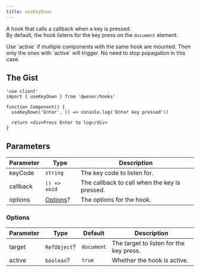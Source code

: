 ```yaml
---
title: useKeyDown
---
```


A hook that calls a callback when a key is pressed.<br />
By default, the hook listens for the key press on the `document` element.

<Callout title="Tip">
  Use `active` if multiple components with the same hook are mounted. Then only
  the ones with `active` will trigger. No need to stop popagation in this case.
</Callout>

## The Gist

```tsx
'use client'
import { useKeyDown } from '@weser/hooks'

function Component() {
  useKeyDown('Enter', () => console.log('Enter key pressed'))

  return <div>Press Enter to log</div>
}
```

## Parameters

| Parameter | Type                 | Description                                   |
| --------- | -------------------- | --------------------------------------------- |
| keyCode   | `string`             | The key code to listen for.                   |
| callback  | `() => void`         | The callback to call when the key is pressed. |
| options   | [Options](#options)? | The options for the hook.                     |

### Options

| Parameter | Type         | Default    | Description                             |
| --------- | ------------ | ---------- | --------------------------------------- |
| target    | `RefObject`? | `document` | The target to listen for the key press. |
| active    | `boolean`?   | `true`     | Whether the hook is active.             |
